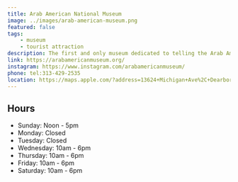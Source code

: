 ```yaml
---
title: Arab American National Museum
image: ../images/arab-american-museum.png
featured: false
tags:
    - museum
    - tourist attraction
description: The first and only museum dedicated to telling the Arab American story.
link: https://arabamericanmuseum.org/
instagram: https://www.instagram.com/arabamericanmuseum/
phone: tel:313-429-2535
location: https://maps.apple.com/?address=13624+Michigan+Ave%2C+Dearborn%2C+MI+48126%2C+United+States&auid=14383766271828399128&ll=42.3222206%2C-83.1766874&lsp=9902&q=Arab+American+National+Museum
---
```




## Hours

- Sunday: Noon - 5pm
- Monday: Closed
- Tuesday: Closed
- Wednesday: 10am - 6pm
- Thursday: 10am - 6pm
- Friday: 10am - 6pm
- Saturday: 10am - 6pm